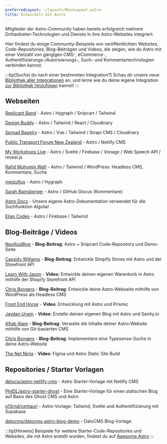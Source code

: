 ```yaml
---
preferredLayout: ~/layouts/MainLayout.astro
title: Entwickelt mit Astro
---
```


Mitglieder der Astro-Community haben bereits erfolgreich mehrere Drittanbieter-Technologien und Dienste in ihre Astro-Websites integriert.

Hier findest du einige Community-Beispiele von veröffentlichten Websites, Code-Repositories, Blog-Beiträgen und Videos, die zeigen, wie du Astro mit einer Vielzahl von gängigen CMS-, eCommerce-, Authentifizierungs-/Autorisierungs-, Such- und Kommentartechnologien verbinden kannst.

:::tip[Suchst du nach einer bestimmten Integration?]
Schau dir unsere neue [Bibliothek aller Integrationen](https://astro.build/integrations/) an, und lerne wie du deine eigene Integration [zur Bibliothek hinzufügen](/de/reference/publish-to-npm/#integrations-library) kannst!
:::


## Webseiten

[Replicant Band](https://replicant.band/) - Astro / Hygraph / Snipcart / Tailwind

[Design Buddy](https://design-buddy.netlify.app/) - Astro / Tailwind / React / Cloudinary

[Spread Bagelry](https://spreadbagelry.com/) - Astro / Vue / Tailwind / Strapi CMS / Cloudinary

[Public Transport Forum New Zealand](https://publictransportforum.nz/articles) - Astro / Netlify CMS

[My Workshops Live](https://myworkshops.live/) - Astro / Svelte / Firebase / Vonage / Web Speech API / reveal.js

[Rafid Muhymin Wafi](https://softhardsystem.com/) -  Astro / Tailwind / WordPress: Headless CMS, Kommentare, Suche

[meizuflux](https://meizuflux.com/) - Astro / Hygraph

[Sarah Rainsberger](https://www.rainsberger.ca/) - Astro / GitHub Giscus (Kommentare)

[Astro Docs](https://github.com/withastro/docs) - Unsere eigene Astro-Dokumentation verwendet für die Suchfunktion Algolia!

[Elian Codes](https://www.elian.codes/) - Astro / Firebase / Tailwind


## Blog-Beiträge / Videos

[NavillusBlog](https://navillus.dev/blog/astro-plus-snipcart) - **Blog-Beitrag**: Astro + Snipcart Code-Repository und Demo-Seite

[Cassidy Williams](https://www.netlify.com/blog/2021/07/23/build-a-modern-shopping-site-with-astro-and-serverless-functions/) - **Blog-Beitrag**: Entwickle Shopify Stores mit Astro und der Storefront API

[Learn With Jason](https://youtube.com/watch?v=FJOJmKFngLI) - **Video**: Entwickle deinen eigenen Warenkorb in Astro mithilfe der Shopify Storefront API

[Chris Bongers](https://blog.openreplay.com/building-an-astro-website-with-wordpress-as-a-headless-cms) - **Blog-Beitrag**: Entwickle deine Astro-Webseite mithilfe von WordPress als Headless CMS

[Front End Horse](https://www.youtube.com/watch?v=qFUfuDSLdxM) - **Video**: Entwicklung mit Astro und Prismic

[Jaydan Urwin](https://www.youtube.com/watch?v=-jAWLTfsSQw) - **Video**: Erstelle deinen eigenen Blog mit Astro und Sanity.io

[Aftab Alam](https://aalam.vercel.app/blog/astro-and-git-cms-netlify) - **Blog-Beitrag**: Verwalte die Inhalte deiner Astro-Website mithilfe von Git-basierten CMS

[Chris Bongers](https://aviyel.com/post/1006/adding-typesense-search-to-an-astro-static-generated-website) - **Blog-Beitrag**: Implementiere eine Typesense-Suche in deine Astro-Website

[The Net Ninja](https://www.youtube.com/playlist?list=PL4cUxeGkcC9hZm9NYpd4G-jhoeEk0ls--) - **Video**: Figma und Astro Static Site Build


## Repositories / Starter Vorlagen

[delucis/astro-netlify-cms](https://github.com/delucis/astro-netlify-cms) - Astro Starter-Vorlage mit Netlify CMS

[PhilDL/astro-starter-ghost](https://github.com/PhilDL/astro-starter-ghost) - Eine Starter-Vorlage für einen statischen Blog auf Basis des Ghost CMS und Astro

[p13rnd/centauri](https://github.com/p13rnd/centauri) - Astro-Vorlage: Tailwind, Svelte und Authentifizierung mit Supabase

[datocms/datocms-astro-blog-demo](https://github.com/datocms/datocms-astro-blog-demo) - DatoCMS Blog-Vorlage


:::tip[Hinweis]
Beispiele für weitere Starter-Code-Repositories und Websites, die mit Astro erstellt wurden, findest du auf [Awesome Astro](https://github.com/one-aalam/awesome-astro#%E2%84%B9%EF%B8%8F-repositoriesstarter-kitscomponents)
:::
